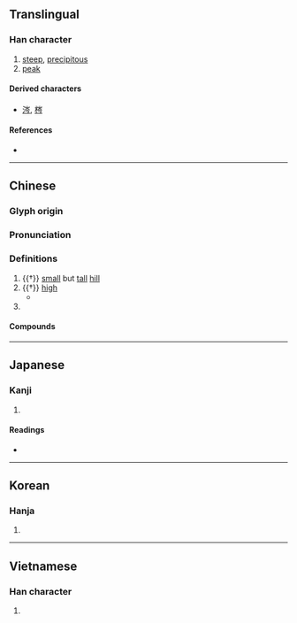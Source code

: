 {{character info/new}}
==Translingual==

===Han character===
{{Han char|rn=46|rad=山|as=04|sn=7|four=22207|canj=UOIN|ids=⿱山今}}

# [[steep]], [[precipitous]]
# [[peak]]

====Derived characters====
* [[涔]], [[梣]]

====References====
* {{Han ref|kx=0308.270|dkj=07937|dj=0608.060|hdz=10763.230|uh=5C91|ud=23697|bh=A7C2|bd=42946}}

----

==Chinese==
{{zh-forms}}

===Glyph origin===
{{Han etym}}

===Pronunciation===
{{zh-pron
|m=cén
|c=sam4
|h=pfs=chhèm
|mn=xm,zz,tw:gîm/qz:khîm/ml:chîm/ml:chhîm
|mn_note=gîm/khîm - vernacular; chîm/chhîm - literary
|mc=y
|oc=y
|cat=n,a,pn
}}

===Definitions===
{{zh-hanzi}}

# {{†}} [[small]] but [[tall]] [[hill]]
# {{†}} [[high]]
#* {{zh-x|不 揣{chuǎi} 其 本 而 齊 其 末，方 寸 之 木 可 使 高 於 岑樓。|If you do not adjust them at their lower extremities, but only put their tops on a level, a piece of wood an inch square may be made to be higher than the pointed peak of a '''high''' building.|ref=Mengzi}}
# {{surname|lang=zh}}

====Compounds====
{{zh-der|岑牟|岑峨|嶔岑|岑樓齊末|岡岑|岑蔚|岑翳|岑樓|岑嶺|岑岑|岑寂|岑崟|寸木岑樓|異苔同岑|森岑|苔岑}}

----

==Japanese==

===Kanji===
{{ja-kanji|grade=|rs=山04}}

# {{defn|lang=ja|sort=山04}}

====Readings====
* {{ja-readings|on=[[しん]] (shin), [[しむ]] (shimu), [[じん]] (jin), [[じむ]] (jimu), [[ぎん]] (gin)|kun=[[みね]] (mine)}}

----

==Korean==

===Hanja===
{{ko-hanja|hangeul=[[잠]], [[음]]|rv=jam, eum|mr=cham, ŭm}}

# {{defn|lang=ko|sort=山04}}

----

==Vietnamese==

===Han character===
{{vi-hantu|[[sầm]], [[sum]], [[xờm]]|rs=山04}}

# {{defn|lang=vi|sort=山04}}
